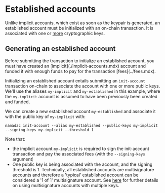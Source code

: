 
# Established accounts

Unlike implicit accounts, which exist as soon as the keypair is generated, an established account must be initialized
with an on-chain transaction. It is associated with one or [more](./transparent-accounts/multisignature.mdx) cryptographic keys.

## Generating an established account

<Callout type="info">
Before submitting the transaction to initialize an established account, you must have created an [implicit](./implicit-accounts.mdx) account and funded it with enough
funds to pay for the transaction [fees](../fees.mdx).
</Callout>

Initializing an established account entails submitting an `init-account` transaction on-chain to associate the account with
one or more public keys. We'll use the aliases `my-implicit` and `my-established` in this example, where the `my-implicit` account is assumed to have been previously been
created and funded.  

We can create a new established account `my-established` and associate it with the public key of `my-implicit` with:
```
namadac init-account --alias my-established --public-keys my-implicit --signing-keys my-implicit --threshold 1
```
Note that:
- the implicit account `my-implicit` is required to sign the init-account transaction and pay the associated fees (with the `--signing-keys` argument)
- One public key is being associated with the account, and the signing threshold is 1. Technically, all established accounts are multisignature accounts
and therefore a 'typical' established account can be considered a '1 of 1' multisignature account. See [here](./multisignature.mdx) 
for further details on using multisignature accounts with multiple keys.